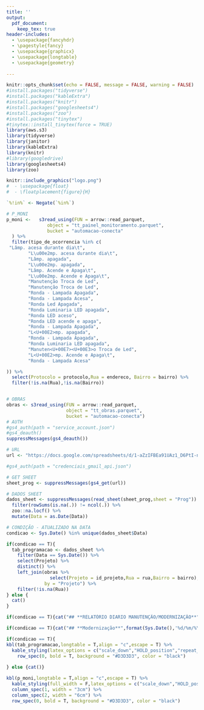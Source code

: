 ```yaml
---
title: ''
output: 
  pdf_document:
    keep_tex: true
header-includes:
  - \usepackage{fancyhdr}
  - \pagestyle{fancy}
  - \usepackage{graphicx}
  - \usepackage{longtable}
  - \usepackage{geometry}   
  
---
```


```r
knitr::opts_chunk$set(echo = FALSE, message = FALSE, warning = FALSE)
#install.packages("tidyverse")
#install.packages("kableExtra")
#install.packages("knitr")
#install.packages("googlesheets4")
#install.packages("zoo")
#install.packages("tinytex")
#tinytex::install_tinytex(force = TRUE)
library(aws.s3)
library(tidyverse)
library(janitor)
library(kableExtra)
library(knitr)
#library(googledrive)
library(googlesheets4)
library(zoo)

```

```r
knitr::include_graphics("logo.png")
#  - \usepackage{float}
#  - \floatplacement{figure}{H}
```

\addtolength{\headheight}{2.5cm} 
\fancypagestyle{plain}{} 
\pagestyle{fancy} 
\fancyhead[C]{\includegraphics[width = 480pt]{logo.png}}
\renewcommand{\headrulewidth}{0pt} 




```r

`%!in%` <- Negate(`%in%`) 

# P_MONI
p_moni <-   s3read_using(FUN = arrow::read_parquet,
               object = "tt_painel_monitoramento.parquet",
               bucket = "automacao-conecta"
  ) %>%
  filter(tipo_de_ocorrencia %in% c(
 "Lâmp. acesa durante dia\t",
        "L\u00e2mp. acesa durante dia\t",
        "Lâmp. apagada",
        "L\u00e2mp. apagada",
        "Lâmp. Acende e Apaga\t",
        "L\u00e2mp. Acende e Apaga\t",
        "Manutenção Troca de Led",
        "Manutenção Troca de Led",
        "Ronda - Lampada Apagada",
        "Ronda - Lampada Acesa",
        "Ronda Led Apagada",
        "Ronda Luminaria LED apagada",
        "Ronda LED aceso",
        "Ronda LED acende e apaga",
        "Ronda - Lampada Apagada",
        "L<U+00E2>mp. apagada",
        "Ronda - Lampada Apagada",
        "Ronda Luminaria LED apagada",
        "Manuten<U+00E7><U+00E3>o Troca de Led",
        "L<U+00E2>mp. Acende e Apaga\t",
        "Ronda - Lampada Acesa"

)) %>% 
  select(Protocolo = protocolo,Rua = endereco, Bairro = bairro) %>% 
  filter(!is.na(Rua),!is.na(Bairro)) 


# OBRAS
obras <- s3read_using(FUN = arrow::read_parquet,
                      object = "tt_obras.parquet",
                      bucket = "automacao-conecta") 
# AUTH
#gs4_auth(path = "service_account.json")
#gs4_deauth()
suppressMessages(gs4_deauth())

# URL
url <- "https://docs.google.com/spreadsheets/d/1-aZzIFBEa91UAz1_D6PtI-nyl-fDmTqrLiBv_F2fiBI/edit?gid=1623874226#gid=1623874226"

#gs4_auth(path = "credenciais_gmail_api.json")

# GET SHEET
sheet_prog <- suppressMessages(gs4_get(url)) 

# DADOS SHEET
dados_sheet <- suppressMessages(read_sheet(sheet_prog,sheet = "Prog")) %>% 
  filter(rowSums(is.na(.)) != ncol(.)) %>% 
  zoo::na.locf() %>% 
  mutate(Data = as.Date(Data))

# CONDIÇÃO - ATUALIZADO NA DATA
condicao <- Sys.Date() %in% unique(dados_sheet$Data)

if(condicao == T){
  tab_programacao <- dados_sheet %>% 
    filter(Data == Sys.Date()) %>% 
    select(Projeto) %>% 
    distinct() %>% 
    left_join(obras %>% 
                select(Projeto = id_projeto,Rua = rua,Bairro = bairro),
              by = "Projeto") %>% 
    filter(!is.na(Rua)) 
} else {
  cat()
}


```


```R
if(condicao == T){cat("## **RELATÓRIO DIARIO MANUTENÇÃO/MODERNIZAÇÃO**","\n","\n")} else{cat()}

if(condicao == T){cat("## **Modernização**",format(Sys.Date(),'%d/%m/%Y'),"(Suscetível a mudanças ao decorrer do turno)","\n")} else{cat()}

if(condicao == T){
kbl(tab_programacao,longtable = T,align = "c",escape = T) %>% 
  kable_styling(latex_options = c("scale_down","HOLD_position","repeat_header")) %>% 
    row_spec(0, bold = T, background = "#D3D3D3", color = "black")
  
} else {cat()}

```





```r
kbl(p_moni,longtable = T,align = "c",escape = T) %>% 
  kable_styling(full_width = F,latex_options = c("scale_down","HOLD_position","repeat_header")) %>% 
  column_spec(1, width = "3cm") %>% 
  column_spec(2, width = "6cm") %>% 
  row_spec(0, bold = T, background = "#D3D3D3", color = "black")
```
